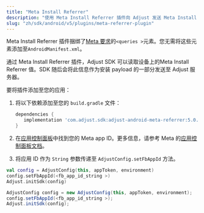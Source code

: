 ```yaml
---
title: "Meta Install Referrer"
description: "使用 Meta Install Referrer 插件向 Adjust 发送 Meta Install Referrer 信息。"
slug: "zh/sdk/android/v5/plugins/meta-referrer-plugin"
---
```


<Callout type="note">

Meta Install Referrer 插件捆绑了[Meta 要求](https://developers.facebook.com/docs/app-ads/meta-install-referrer#step-1--add-the-meta-apps)的`<queries >`元素。您无需将这些元素添加至`AndroidManifest.xml`。

</Callout>

通过 Meta Install Referrer 插件，Adjust SDK 可以读取设备上的Meta Install Referrer 值。SDK 随后会将此信息作为安装 payload 的一部分发送至 Adjust 服务器。

要将插件添加至您的应用：

1. 将以下依赖添加至您的 `build.gradle` 文件：

   <CodeBlock title="build.gradle">

   ```groovy
   dependencies {
      implementation 'com.adjust.sdk:adjust-android-meta-referrer:5.0.0-SNAPSHOT'
   }
   ```

   </CodeBlock>

2. 在[应用控制面板](https://developers.facebook.com/apps)中找到您的 Meta app ID。更多信息，请参考 Meta 的[应用控制面板文档](https://developers.facebook.com/docs/development/create-an-app/app-dashboard)。

3. 将应用 ID 作为 `String` 参数传递至 `AdjustConfig.setFbAppId` 方法。

<Tabs>
<Tab title="Kotlin">
<CodeBlock highlight="{range: 2}">

```kotlin
val config = AdjustConfig(this, appToken, environment)
config.setFbAppId(<fb_app_id_string >)
Adjust.initSdk(config)
```

</CodeBlock>
</Tab>
<Tab title="Java">
<CodeBlock highlight="{range: 2}">

```java
AdjustConfig config = new AdjustConfig(this, appToken, environment);
config.setFbAppId(<fb_app_id_string >);
Adjust.initSdk(config);
```

</CodeBlock>
</Tab>
</Tabs>
